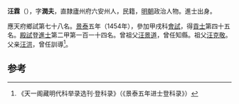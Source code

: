'''汪霖'''（{{bd|1419年||？}}），字'''潤夫'''，直隸廬州府六安州人，民籍，[[明朝|明朝]]政治人物。進士出身。

應天府鄉試第七十八名。[[景泰|景泰]]五年（1454年），參加甲戌科[[會試|會試]]，得[[貢士|貢士]]第四十五名。[[殿試|殿試]]登[[進士|進士]]第二甲第一百一十四名。曾祖父[[汪景道|汪景道]]，曾任知縣。祖父[[汪克敬|汪克敬]]。父亲[[汪洪|汪洪]]，曾任訓導<ref>《天一阁藏明代科举录选刊·登科录》（《景泰五年进士登科录》）</ref>。

==参考==
{{reflist}}
{{明朝人物小作品}}
{{景泰五年甲戌科殿試金榜}}